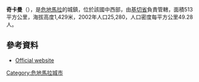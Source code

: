 {{Coord|15|20|54|N|90|47|58|W|display=title}}

'''奇卡曼'''（{{lang-es|Chicamán}}），是[[危地馬拉|危地馬拉]]的城鎮，位於該國中西部，由[[基切省|基切省]]負責管轄，面積513平方公里，海拔高度1,429米，2002年人口25,280，人口密度每平方公里49.28人。

==參考資料==
*[http://www.inforpressca.com/chicamanq/index.php Official website]{{Wayback|url=http://www.inforpressca.com/chicamanq/index.php |date=20120207072607 }}

{{Guatemala-geo-stub}}
[[Category:危地馬拉城市|Category:危地馬拉城市]]